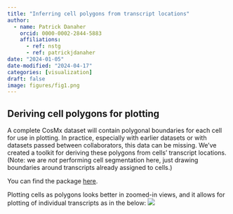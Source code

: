 ```yaml
---
title: "Inferring cell polygons from transcript locations"
author:
  - name: Patrick Danaher
    orcid: 0000-0002-2844-5883
    affiliations:
      - ref: nstg
      - ref: patrickjdanaher
date: "2024-01-05"
date-modified: "2024-04-17"
categories: [visualization]
draft: false
image: figures/fig1.png
---
```



## Deriving cell polygons for plotting

A complete CosMx dataset will contain polygonal boundaries for each cell for use in plotting. In practice, especially with earlier datasets or with datasets passed between collaborators, this data can be missing. 
We've created a toolkit for deriving these polygons from cells' transcript locations. (Note: we are *not* performing cell segmentation here, just drawing boundaries around transcripts already assigned to cells.)

You can find the package [here](https://github.com/Nanostring-Biostats/CosMx-Analysis-Scratch-Space/tree/Main/_code/cellPoly){target="_blank"}.

Plotting cells as polygons looks better in zoomed-in views, and it allows for plotting of individual transcripts as in the below:
![](figures/fig1.png)
 

